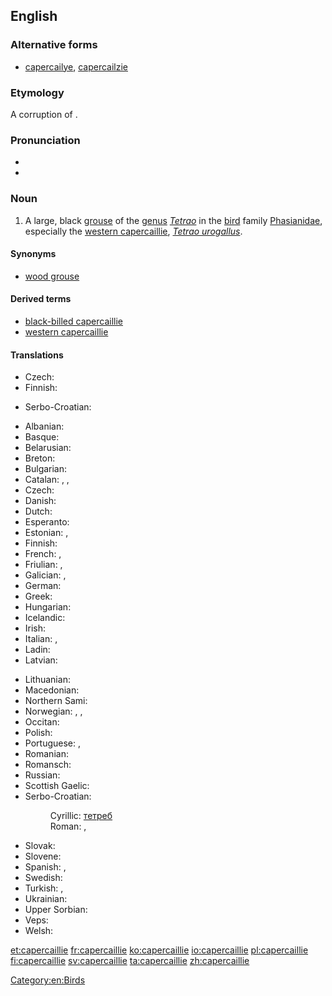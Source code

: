 ==English==
{{rfi}}
{{wikipedia}}
{{wikispecies|Tetrao urogallus}}

===Alternative forms===
* [[capercailye]], [[capercailzie]]

===Etymology===
A {{etyl|sco|en}} corruption of {{etyl|gd|en}} {{term|capull coille||horse of the woods|lang=gd}}.

===Pronunciation===
* {{IPA|/kæpəˈkeɪli/|/kæpəˈkeɪlji/}}
* {{rhymes|eɪli}}

===Noun===
{{en-noun}}

# A large, black [[grouse]] of the [[genus]] ''[[Tetrao]]'' in the [[bird]] family [[Phasianidae]], especially the [[western capercaillie]], ''[[Tetrao urogallus]]''.

====Synonyms====
* {{sense|Tetrao urogallus}} [[wood grouse]]

====Derived terms====
* [[black-billed capercaillie]]
* [[western capercaillie]]

====Translations====
{{trans-top|bird of the genus ''Tetrao''}}
* Czech: {{t+|cs|tetřev}}
* Finnish: {{t+|fi|metso}}
{{trans-mid}}
* Serbo-Croatian: {{t|sh|tetrijeb|m}}
{{trans-bottom}}

{{trans-top|''Tetrao urogallus''}}
* Albanian: {{t|sq|gjeli i egër}}
* Basque: {{t|eu|basoilar}}
* Belarusian: {{t|be|глушэц|sc=Cyrl}}
* Breton: {{t|br|skilgog meur}}
* Bulgarian: {{t|bg|глухар|tr=gluhar|sc=Cyrl}}
* Catalan: {{t|ca|gall fer|m}}, {{t|ca|gall salvatge|m}}, {{t|ca|gall de bosc|m}}
* Czech: {{t|cs|tetřev hlušec}}
* Danish: {{t|da|tjur}}
* Dutch: {{t|nl|auerhoen|n}}
* Esperanto: {{t|eo|urogalo}}
* Estonian: {{t|et|metsis}}, {{t|et|mőtus}}
* Finnish: {{t+|fi|metso}}
* French: {{t+|fr|grand tétras|m}}, {{t+|fr|grand coq de bruyère|m}}
* Friulian: {{t|fur|gjal di mont}}, {{t|fur|gjal cedron}}
* Galician: {{t|gl|pita do monte}}, {{t|gl|galo do monte}}
* German: {{t+|de|Auerhuhn|n}}
* Greek: {{t|el|αγριόκουρκος|tr=agriókourkos|sc=Grek}}
* Hungarian: {{t+|hu|siketfajd}}
* Icelandic: {{t|is|þiður}}
* Irish: {{t|ga|capall coille}}
* Italian: {{t|it|urogallo|m}}, {{t|it|gallo cedrone|m}}
* Ladin: {{t|lld|gial grisc}}
* Latvian: {{t|lv|mednis}}
{{trans-mid}}
* Lithuanian: {{t+|lt|kurtinys}}
* Macedonian: {{t|mk|тетреб|tr=tetreb|sc=Cyrl}}
* Northern Sami: {{t|se|čukčá}}
* Norwegian: {{t+|no|storfugl}}, {{t+|no|tiur}} {{qualifier|male}}, {{t+|no|røy}} {{qualifier|female}}
* Occitan: {{t|oc|pollambèrt|m}}
* Polish: {{t+|pl|głuszec}}
* Portuguese: {{t|pt|tetraz-grande}}, {{t|pt|galomontês}}
* Romanian: {{t|ro|cocoșul de munte}}
* Romansch: {{t|rm|cot / gialina da taus}}
* Russian: {{t+|ru|глухарь|m|tr=gluχár'}}
* Scottish Gaelic: {{t|gd|capal-coille}}
* Serbo-Croatian:
*: Cyrillic: [[тетреб]] {{t|sh|тетријеб глухан|m|sc=Cyrl}}
*: Roman: {{t|sh|tetreb}}, {{t|sh|tetrijeb gluhan|m}}
* Slovak: {{t|sk|tetrov hlucháň}}
* Slovene: {{t+|sl|divji petelin}}
* Spanish: {{t+|es|urogallo|m}}, {{t|es|gallo silvestre|m}}
* Swedish: {{t+|sv|tjäder}}
* Turkish: {{t|tr|çali horozu}}, {{t+|tr|orman horozu}}
* Ukrainian: {{t|uk|глухар|tr=gluhar|sc=Cyrl}}
* Upper Sorbian: {{t|hsb|hłuchar}}
* Veps: {{t|vep|mecoi}}
* Welsh: {{t|cy|grugiar y coed}}
{{trans-bottom}}

[[Category:en:Birds]]

[[et:capercaillie]]
[[fr:capercaillie]]
[[ko:capercaillie]]
[[io:capercaillie]]
[[pl:capercaillie]]
[[fi:capercaillie]]
[[sv:capercaillie]]
[[ta:capercaillie]]
[[zh:capercaillie]]